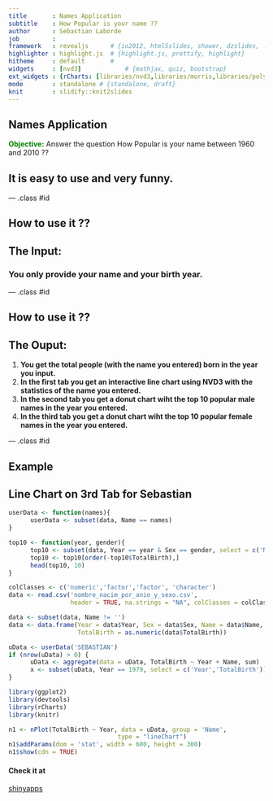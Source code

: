 ```yaml
---
title       : Names Application
subtitle    : How Popular is your name ??
author      : Sebastian Laborde
job         : 
framework   : revealjs      # {io2012, html5slides, shower, dzslides, ...}
highlighter : highlight.js  # {highlight.js, prettify, highlight}
hitheme     : default       # 
widgets     : [nvd3]            # {mathjax, quiz, bootstrap}
ext_widgets : {rCharts: [libraries/nvd3,libraries/morris,libraries/polycharts]}
mode        : standalone # {standalone, draft}
knit        : slidify::knit2slides
---
```


## Names Application

<span style="color:green; font-weight:bold">Objective:</span>
Answer the question How Popular is your name between 1960 and 2010 ??

## It is easy to use and very funny.

--- .class #id 

## How to use it ??

## The Input:
### You only provide your name and your birth year.


--- .class #id 

## How to use it ??

## The Ouput:

1. **You get the total people (with the name you entered) born in the year you input.** 
2. **In the first tab you get an interactive line chart using NVD3 with the statistics of the name you entered.**
3. **In the second tab you get a donut chart wiht the top 10 popular male names in the year you entered.**
4. **In the third tab you get a donut chart wiht the top 10 popular female names in the year you entered.**

--- .class #id 

## Example

## Line Chart on 3rd Tab for Sebastian


```r
userData <- function(names){
      userData <- subset(data, Name == names)
}

top10 <- function(year, gender){
      top10 <- subset(data, Year == year & Sex == gender, select = c('Name','TotalBirth'))
      top10 <- top10[order(-top10$TotalBirth),]
      head(top10, 10)
}

colClasses <- c('numeric','factor','factor', 'character')
data <- read.csv('nombre_nacim_por_anio_y_sexo.csv', 
                 header = TRUE, na.strings = "NA", colClasses = colClasses,  skipNul = TRUE)

data <- subset(data, Name != '') 
data <- data.frame(Year = data$Year, Sex = data$Sex, Name = data$Name, 
                   TotalBirth = as.numeric(data$TotalBirth))

uData <- userData('SEBASTIAN')
if (nrow(uData) > 0) {
      uData <- aggregate(data = uData, TotalBirth ~ Year + Name, sum) 
      x <- subset(uData, Year == 1979, select = c('Year','TotalBirth'))
}
```

```r
library(ggplot2)
library(devtools)
library(rCharts)
library(knitr)

n1 <- nPlot(TotalBirth ~ Year, data = uData, group = 'Name', 
                              type = "lineChart")
n1$addParams(dom = 'stat', width = 600, height = 300)
n1$show(cdn = TRUE)
```




#### Check it at 
[shinyapps](https://slaborde.shinyapps.io/workspace/)



